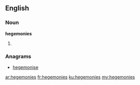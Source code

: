 ==English==

===Noun===
'''hegemonies'''

# {{plural of|hegemony}}

===Anagrams===
* [[hegemonise#English|hegemonise]]

[[ar:hegemonies]]
[[fr:hegemonies]]
[[ku:hegemonies]]
[[my:hegemonies]]